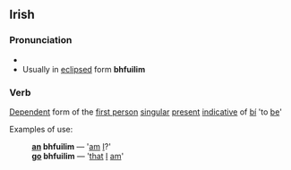 ==Irish==
===Pronunciation===
*{{IPA|[fil&#690;əm&#690;]}}
*Usually in [[eclipsis|eclipsed]] form '''bhfuilim''' {{IPA|[wil&#690;əm&#690;]}}
===Verb===
[[Dependent]] form of the [[first person]] [[singular]] [[present]] [[indicative]] of [[bí]] 'to [[be]]'

Examples of use:
:'''[[an#Irish|an]] bhfuilim''' &mdash; '[[am]] [[I]]?'
:'''[[go#Irish|go]] bhfuilim''' &mdash; '[[that]] [[I]] [[am]]'